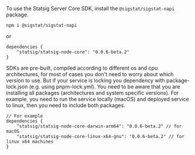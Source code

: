 To use the Statsig Server Core SDK, install the `@sigstat/sigstat-napi` package.

```shell
npm i @sigstat/sigstat-napi
```

or
```
dependencies {
    "statsig/statsig-node-core": "0.0.6-beta.2" 
}
```

SDKs are pre-built, compiled according to different os and cpu architectures, for most of cases you don't need to worry about which version to use. But if your service is locking you dependency with package-lock.json (e.g. using pnpm-lock.yml). You need to be aware that you are installing all packages (architectures and system specific versions). For example, you need to run the service locally (macOS) and deployed service to linux, then you need to include both packages.
```
// For example
dependencies {
    "statsig/statsig-node-core-darwin-arm64": "0.0.6-beta.2" // for macOS
    "statsig/statsig-node-core-linux-x64-gnu": "0.0.6-beta.2" // for linux x64 machines
}
```

